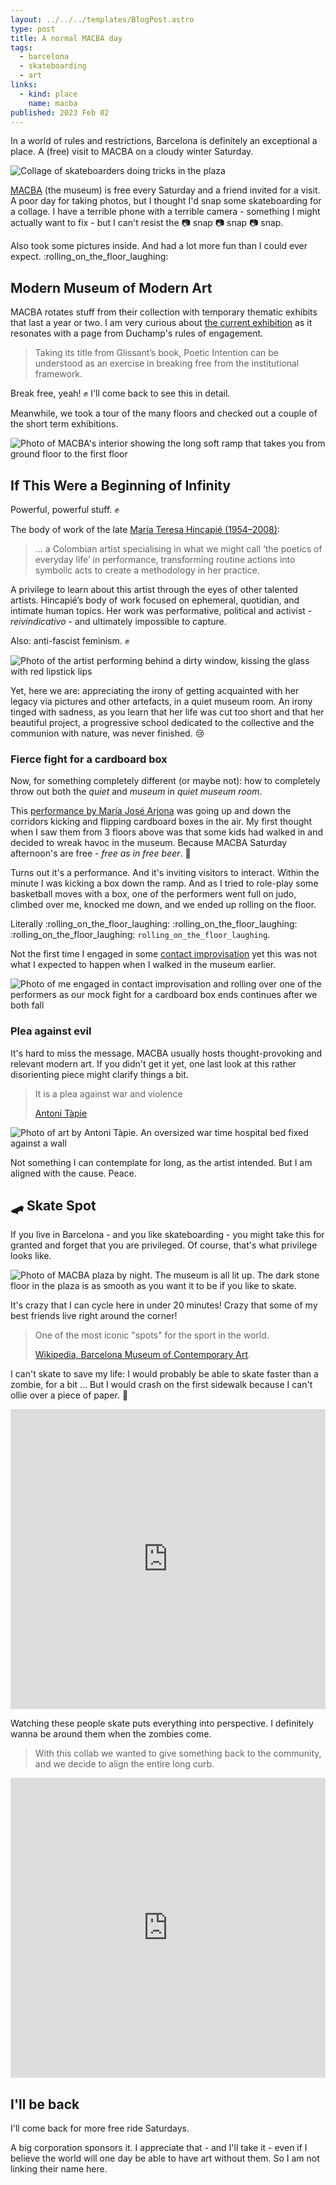 ```yaml
---
layout: ../../../templates/BlogPost.astro
type: post
title: A normal MACBA day
tags:
  - barcelona
  - skateboarding
  - art
links:
  - kind: place
    name: macba
published: 2023 Feb 02
---
```


<Abstract>

In a world of rules and restrictions, Barcelona is definitely an exceptional a place. A (free) visit to MACBA on a cloudy winter Saturday.

</Abstract>

<Hero>

![Collage of skateboarders doing tricks in the plaza](./media/macmacbacbaba.jpg 'MAC-MAC-BAC-BA-BA')

</Hero>

[MACBA](https://www.macba.cat/) (the museum) is free every Saturday and a friend invited for a visit. A poor day for taking photos, but I thought I'd snap some skateboarding for a collage. I have a terrible phone with a terrible camera - something I might actually want to fix - but I can't resist the :camera: snap :camera: snap :camera: snap.

Also took some pictures inside. And had a lot more fun than I could ever expect. :rolling_on_the_floor_laughing:

## Modern Museum of Modern Art

MACBA rotates stuff from their collection with temporary thematic exhibits that last a year or two. I am very curious about [the current exhibition](https://www.macba.cat/en/art-artists/collection-exhibition) as it resonates with a page from Duchamp's rules of engagement.

> Taking its title from Glissant’s book, Poetic Intention can be understood as an exercise in breaking free from the institutional framework.

Break free, yeah! :fist: I'll come back to see this in detail.

Meanwhile, we took a tour of the many floors and checked out a couple of the short term exhibitions.

![Photo of MACBA's interior showing the long soft ramp that takes you from ground floor to the first floor](./media/macba-ramps-and-floors.jpg)

## If This Were a Beginning of Infinity

Powerful, powerful stuff. :fist:

The body of work of the late [María Teresa Hincapié (1954–2008)](https://en.wikipedia.org/wiki/Mar%C3%ADa_Teresa_Hincapi%C3%A9):

> ... a Colombian artist specialising in what we might call ‘the poetics of everyday life’ in performance, transforming routine actions into symbolic acts to create a methodology in her practice.

A privilege to learn about this artist through the eyes of other talented artists. Hincapié’s body of work focused on ephemeral, quotidian, and intimate human topics. Her work was performative, political and activist - _reivindicativo_ - and ultimately impossible to capture.

Also: anti-fascist feminism. :fist:

![Photo of the artist performing behind a dirty window, kissing the glass with red lipstick lips](./media/maria-teresa-hincapie.webp 'Vitrina, 1989. María Teresa Hincapié. // Photo by José Alejandro Restrepo')

Yet, here we are: appreciating the irony of getting acquainted with her legacy via pictures and other artefacts, in a quiet museum room. An irony tinged with sadness, as you learn that her life was cut too short and that her beautiful project, a progressive school dedicated to the collective and the communion with nature, was never finished. :cry:

### Fierce fight for a cardboard box

Now, for something completely different (or maybe not): how to completely throw out both the _quiet_ and _museum_ in _quiet museum room_.

This [performance by María José Arjona](https://www.youtube.com/watch?v=8viL9bGRrmY) was going up and down the corridors kicking and flipping cardboard boxes in the air. My first thought when I saw them from 3 floors above was that some kids had walked in and decided to wreak havoc in the museum. Because MACBA Saturday afternoon's are free - _free as in free beer_. :beer:

Turns out it's a performance. And it's inviting visitors to interact. Within the minute I was kicking a box down the ramp. And as I tried to role-play some basketball moves with a box, one of the performers went full on judo, climbed over me, knocked me down, and we ended up rolling on the floor.

Literally :rolling_on_the_floor_laughing: :rolling_on_the_floor_laughing: :rolling_on_the_floor_laughing:
`rolling_on_the_floor_laughing`.

Not the first time I engaged in some [contact improvisation](https://en.wikipedia.org/wiki/Contact_improvisation) yet this was not what I expected to happen when I walked in the museum earlier.

![Photo of me engaged in contact improvisation and rolling over one of the performers as our mock fight for a cardboard box ends continues after we both fall](./media/fierce-fight-for-a-cardboard-box.png 'My friend thought this was worth a picture. Thank you, mate!')

### Plea against evil

It's hard to miss the message. MACBA usually hosts thought-provoking and relevant modern art. If you didn't get it yet, one last look at this rather disorienting piece might clarify things a bit.

> It is a plea against war and violence
>
> [Antoni Tàpie](https://www.macba.cat/en/diary/tapies-rinzen)

![Photo of art by Antoni Tàpie. An oversized war time hospital bed fixed against a wall](./media/tapies-plea-against-evil.jpg 'Fuck war')

Not something I can contemplate for long, as the artist intended. But I am aligned with the cause. Peace.

## :skateboard: Skate Spot

If you live in Barcelona - and you like skateboarding - you might take this for granted and forget that you are privileged. Of course, that's what privilege looks like.

![Photo of MACBA plaza by night. The museum is all lit up. The dark stone floor in the plaza is as smooth as you want it to be if you like to skate.](./media/macba-smooth.jpg 'Privilege is smooth')

It's crazy that I can cycle here in under 20 minutes! Crazy that some of my best friends live right around the corner!

> One of the most iconic "spots" for the sport in the world.
>
> [Wikipedia, Barcelona Museum of Contemporary Art](https://en.wikipedia.org/wiki/Barcelona_Museum_of_Contemporary_Art.).

I can't skate to save my life: I would probably be able to skate faster than a zombie, for a bit ... But I would crash on the first sidewalk because I can't ollie over a piece of paper. :woozy_face:

<iframe
  width="100%"
  height="480"
  src="https://www.youtube.com/embed/0a7L0PmOQPY"
  frameBorder="0"
  allow="encrypted-media; picture-in-picture"
  allowfullscreen
></iframe>

Watching these people skate puts everything into perspective. I definitely wanna be around them when the zombies come.

> With this collab we wanted to give something back to the community, and we decide to align the entire long curb.

<iframe
  width="100%"
  height="480"
  src="https://www.youtube.com/embed/xG3yd7O-FLY"
  frameBorder="0"
  allow="encrypted-media; picture-in-picture"
  allowfullscreen
></iframe>

## I'll be back

I'll come back for more free ride Saturdays.

A big corporation sponsors it. I appreciate that - and I'll take it - even if I believe the world will one day be able to have art without them. So I am not linking their name here.
